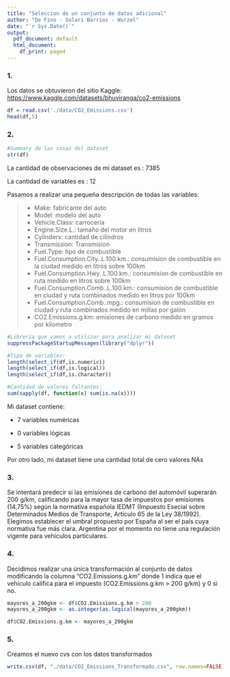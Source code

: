 ```yaml
---
title: "Seleccion de un conjunto de datos adicional"
author: "De Fino - Solari Barrios - Wurzel"
date: "`r Sys.Date()`"
output:
  pdf_document: default
  html_document:
    df_print: paged
---
```


### 1.

Los datos se obtuvieron del sitio Kaggle: <https://www.kaggle.com/datasets/bhuviranga/co2-emissions>

```r
df = read.csv('./data/CO2_Emissions.csv')
head(df,5)
```

### 2.

```r
#Summary de las cosas del dataset
str(df)
```

La cantidad de observaciones de mi dataset es : 7385

La cantidad de variables es : 12

Pasamos a realizar una pequeña descripción de todas las variables:

> -   Make: fabricante del auto
> -   Model: modelo del auto
> -   Vehicle.Class: carrocería
> -   Engine.Size.L.: tamaño del motor en litros
> -   Cylinders: cantidad de cilindros
> -   Transmission: Transmision
> -   Fuel.Type: tipo de combustible
> -   Fuel.Consumption.City..L.100.km.: consumision de combustible en la ciudad medido en litros sobre 100km
> -   Fuel.Consumption.Hwy..L.100.km.: consumision de combustible en ruta medido en litros sobre 100km
> -   Fuel.Consumption.Comb..L.100.km.: consumision de combustible en ciudad y ruta combinados medido en litros por 100km
> -   Fuel.Consumption.Comb..mpg.: consumision de combustible en ciudad y ruta combinados medido en millas por galón
> -   CO2.Emissions.g.km: emisiones de carbono medido en gramos por kilometro

```r
#Librería que vamos a utilizar para analizar mi dataset
suppressPackageStartupMessages(library("dplyr"))

#Tipo de variables: 
length(select_if(df,is.numeric))
length(select_if(df,is.logical))
length(select_if(df,is.character))

#Cantidad de valores faltantes:
sum(sapply(df, function(x) sum(is.na(x))))
```

Mi dataset contiene:

-   7 variables numéricas

-   0 variables lógicas

-   5 variables categóricas

Por otro lado, mi dataset tiene una cantidad total de cero valores NAs

### 3.

Se intentará predecir si las emisiones de carbono del automóvil superarán 200 g/km, calificando para la mayor tasa de impuestos por emisiones (14,75%) según la normativa española IEDMT (Impuesto Esecial sobre Determinados Medios de Transporte, Artículo 65 de la Ley 38/1992). Elegimos establecer el umbral propuesto por España al ser el país cuya normativa fue más clara. Argentina por el momento no tiene una regulación vigente para vehículos particulares.

### 4.

Decidimos realizar una única transformación al conjunto de datos modificando la columna "CO2.Emissions.g.km" donde 1 indica que el vehiculo califica para el impuesto (CO2.Emissions.g.km \> 200 g/km) y 0 si no.

```r
mayores_a_200gkm <- df$CO2.Emissions.g.km > 200
mayores_a_200gkm <- as.integer(as.logical(mayores_a_200gkm))

df$CO2.Emissions.g.km <- mayores_a_200gkm
```

### 5.

Creamos el nuevo cvs con los datos transformados

```r
write.csv(df, "./data/CO2_Emissions_Transformado.csv", row.names=FALSE)
```
